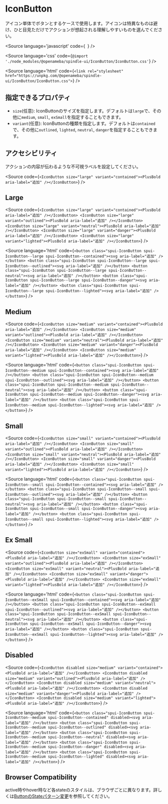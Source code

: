 
<Meta of={IconButtonStories} />

# IconButton

アイコン単体でボタンとするケースで使用します。アイコンは特異なものは避け、ひと目見ただけでアクションが想起される理解しやすいものを選んでください。

<Source
  language='javascript'
  code={`
  `}
/>

<Source
  language='css'
  code={`@import './node_modules/@openameba/spindle-ui/IconButton/IconButton.css'`}
/>

<Source
  language='html'
  code={`<link rel="stylesheet" href="https://unpkg.com/@openameba/spindle-ui/IconButton/IconButton.css">`}
/>

## 指定できるプロパティ

- `size`(任意): IconButtonのサイズを指定します。デフォルトは`large`で、その他に`medium`, `small`, `exSmall`を指定することもできます。
- `variant`(任意): IconButtonの種類を指定します。デフォルトは`contained`で、その他に`outlined`, `lighted`, `neutral`, `danger`を指定することもできます。

## アクセシビリティ

アクションの内容が伝わるような不可視ラベルを設定してください。

<Source
  code={`
<IconButton size="large" variant="contained"><PlusBold aria-label="追加" /></IconButton>
  `}
/>

## Large

<Story of={IconButtonStories.Large} />

<Source
  code={`
<IconButton size="large" variant="contained"><PlusBold aria-label="追加" /></IconButton>
<IconButton size="large" variant="outlined"><PlusBold aria-label="追加" /></IconButton>
<IconButton size="large" variant="neutral"><PlusBold aria-label="追加" /></IconButton>
<IconButton size="large" variant="danger"><PlusBold aria-label="追加" /></IconButton>
<IconButton size="large" variant="lighted"><PlusBold aria-label="追加" /></IconButton>
  `}
/>

<Source
  language='html'
  code={`
<button class="spui-IconButton spui-IconButton--large spui-IconButton--contained"><svg aria-label="追加" /></button>
<button class="spui-IconButton spui-IconButton--large spui-IconButton--outlined"><svg aria-label="追加" /></button>
<button class="spui-IconButton spui-IconButton--large spui-IconButton--neutral"><svg aria-label="追加" /></button>
<button class="spui-IconButton spui-IconButton--large spui-IconButton--danger"><svg aria-label="追加" /></button>
<button class="spui-IconButton spui-IconButton--large spui-IconButton--lighted"><svg aria-label="追加" /></button>
  `}
/>

## Medium

<Story of={IconButtonStories.Medium} />

<Source
  code={`
<IconButton size="medium" variant="contained"><PlusBold aria-label="追加" /></IconButton>
<IconButton size="medium" variant="outlined"><PlusBold aria-label="追加" /></IconButton>
<IconButton size="medium" variant="neutral"><PlusBold aria-label="追加" /></IconButton>
<IconButton size="medium" variant="danger"><PlusBold aria-label="追加" /></IconButton>
<IconButton size="medium" variant="lighted"><PlusBold aria-label="追加" /></IconButton>
  `}
/>

<Source
  language='html'
  code={`
<button class="spui-IconButton spui-IconButton--medium spui-IconButton--contained"><svg aria-label="追加" /></button>
<button class="spui-IconButton spui-IconButton--medium spui-IconButton--outlined"><svg aria-label="追加" /></button>
<button class="spui-IconButton spui-IconButton--medium spui-IconButton--neutral"><svg aria-label="追加" /></button>
<button class="spui-IconButton spui-IconButton--medium spui-IconButton--danger"><svg aria-label="追加" /></button>
<button class="spui-IconButton spui-IconButton--medium spui-IconButton--lighted"><svg aria-label="追加" /></button>
  `}
/>

## Small

<Story of={IconButtonStories.Small} />

<Source
  code={`
<IconButton size="small" variant="contained"><PlusBold aria-label="追加" /></IconButton>
<IconButton size="small" variant="outlined"><PlusBold aria-label="追加" /></IconButton>
<IconButton size="small" variant="neutral"><PlusBold aria-label="追加" /></IconButton>
<IconButton size="small" variant="danger"><PlusBold aria-label="追加" /></IconButton>
<IconButton size="small" variant="lighted"><PlusBold aria-label="追加" /></IconButton>
  `}
/>

<Source
  language='html'
  code={`
<button class="spui-IconButton spui-IconButton--small spui-IconButton--contained"><svg aria-label="追加" /></button>
<button class="spui-IconButton spui-IconButton--small spui-IconButton--outlined"><svg aria-label="追加" /></button>
<button class="spui-IconButton spui-IconButton--small spui-IconButton--neutral"><svg aria-label="追加" /></button>
<button class="spui-IconButton spui-IconButton--small spui-IconButton--danger"><svg aria-label="追加" /></button>
<button class="spui-IconButton spui-IconButton--small spui-IconButton--lighted"><svg aria-label="追加" /></button>
  `}
/>

## Ex Small

<Story of={IconButtonStories.ExSmall} />

<Source
  code={`
<IconButton size="exSmall" variant="contained"><PlusBold aria-label="追加" /></IconButton>
<IconButton size="exSmall" variant="outlined"><PlusBold aria-label="追加" /></IconButton>
<IconButton size="exSmall" variant="neutral"><PlusBold aria-label="追加" /></IconButton>
<IconButton size="exSmall" variant="danger"><PlusBold aria-label="追加" /></IconButton>
<IconButton size="exSmall" variant="lighted"><PlusBold aria-label="追加" /></IconButton>
  `}
/>

<Source
  language='html'
  code={`
<button class="spui-IconButton spui-IconButton--exSmall spui-IconButton--contained"><svg aria-label="追加" /></button>
<button class="spui-IconButton spui-IconButton--exSmall spui-IconButton--outlined"><svg aria-label="追加" /></button>
<button class="spui-IconButton spui-IconButton--exSmall spui-IconButton--neutral"><svg aria-label="追加" /></button>
<button class="spui-IconButton spui-IconButton--exSmall spui-IconButton--danger"><svg aria-label="追加" /></button>
<button class="spui-IconButton spui-IconButton--exSmall spui-IconButton--lighted"><svg aria-label="追加" /></button>
  `}
/>

## Disabled

<Story of={IconButtonStories.Disabled} />

<Source
  code={`
<IconButton disabled size="medium" variant="contained"><PlusBold aria-label="追加" /></IconButton>
<IconButton disabled size="medium" variant="outlined"><PlusBold aria-label="追加" /></IconButton>
<IconButton disabled size="medium" variant="neutral"><PlusBold aria-label="追加" /></IconButton>
<IconButton disabled size="medium" variant="danger"><PlusBold aria-label="追加" /></IconButton>
<IconButton disabled size="medium" variant="lighted"><PlusBold aria-label="追加" /></IconButton>
  `}
/>

<Source
  language='html'
  code={`
<button class="spui-IconButton spui-IconButton--medium spui-IconButton--contained" disabled><svg aria-label="追加" /></button>
<button class="spui-IconButton spui-IconButton--medium spui-IconButton--outlined" disabled><svg aria-label="追加" /></button>
<button class="spui-IconButton spui-IconButton--medium spui-IconButton--neutral" disabled><svg aria-label="追加" /></button>
<button class="spui-IconButton spui-IconButton--medium spui-IconButton--danger" disabled><svg aria-label="追加" /></button>
<button class="spui-IconButton spui-IconButton--medium spui-IconButton--lighted" disabled><svg aria-label="追加" /></button>
  `}
/>


## Browser Compatibility

active時やhover時など各stateのスタイルは、ブラウザごとに異なります。詳しくは[ButtonのStateパターン変更](https://github.com/openameba/spindle/issues/13)を参照してください。
